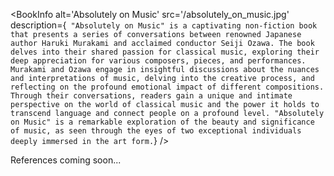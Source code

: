 
<BookInfo
  alt='Absolutely on Music'
  src='/absolutely_on_music.jpg'
  description={`
"Absolutely on Music" is a captivating non-fiction book that presents a series of conversations between renowned Japanese author Haruki Murakami and acclaimed conductor Seiji Ozawa. The book delves into their shared passion for classical music, exploring their deep appreciation for various composers, pieces, and performances. Murakami and Ozawa engage in insightful discussions about the nuances and interpretations of music, delving into the creative process, and reflecting on the profound emotional impact of different compositions. Through their conversations, readers gain a unique and intimate perspective on the world of classical music and the power it holds to transcend language and connect people on a profound level. "Absolutely on Music" is a remarkable exploration of the beauty and significance of music, as seen through the eyes of two exceptional individuals deeply immersed in the art form.`}
/>

References coming soon...
